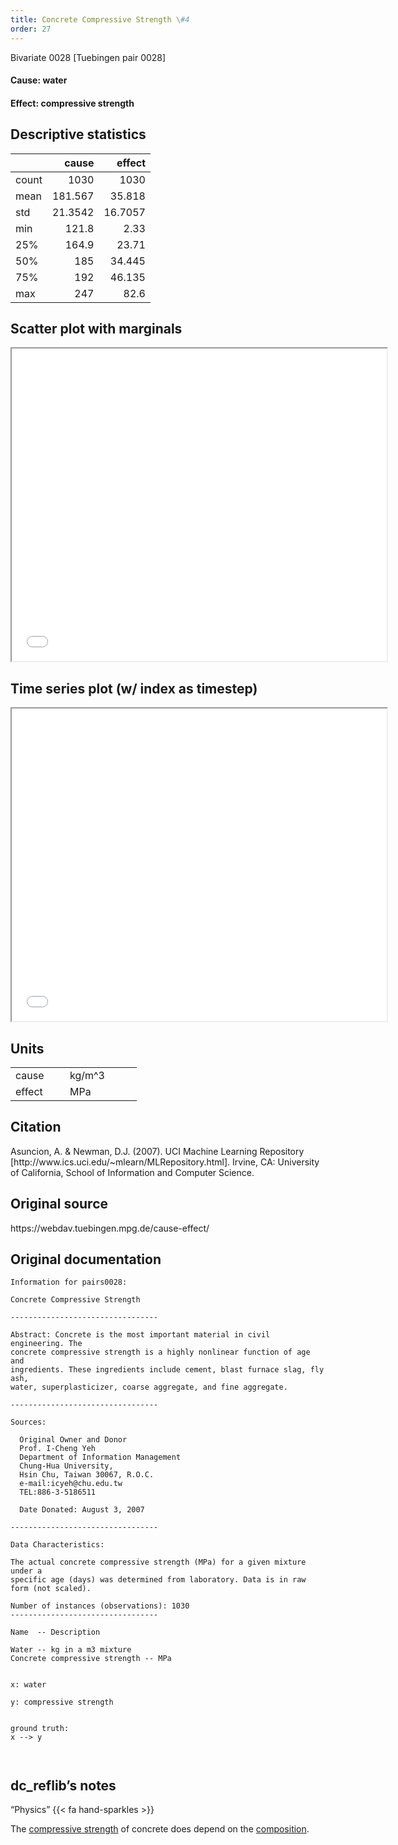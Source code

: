 ```yaml
---
title: Concrete Compressive Strength \#4
order: 27
---
```


Bivariate 0028  [Tuebingen pair 0028]

#### **Cause**: water
#### **Effect**: compressive strength

## Descriptive statistics
|       |     cause |    effect |
|:------|----------:|----------:|
| count | 1030      | 1030      |
| mean  |  181.567  |   35.818  |
| std   |   21.3542 |   16.7057 |
| min   |  121.8    |    2.33   |
| 25%   |  164.9    |   23.71   |
| 50%   |  185      |   34.445  |
| 75%   |  192      |   46.135  |
| max   |  247      |   82.6    |

## Scatter plot with marginals

```{=html}
<iframe width=600 height=500 src="plots/scatter_0028.html"></iframe>
```

## Time series plot (w/ index as timestep)

```{=html}
<iframe width=600 height=500 src="plots/series_0028.html"></iframe>
```

## Units
+----------+-----------------+
| cause    | kg/m^3          |
+----------+-----------------+
| effect   | MPa             |
+----------+-----------------+


## Citation
Asuncion, A. & Newman, D.J. (2007).
UCI Machine Learning Repository [http://www.ics.uci.edu/~mlearn/MLRepository.html].
Irvine, CA: University of California, School of Information and Computer Science.

## Original source
https://webdav.tuebingen.mpg.de/cause-effect/

## Original documentation
```
Information for pairs0028:

Concrete Compressive Strength 

---------------------------------

Abstract: Concrete is the most important material in civil engineering. The 
concrete compressive strength is a highly nonlinear function of age and 
ingredients. These ingredients include cement, blast furnace slag, fly ash, 
water, superplasticizer, coarse aggregate, and fine aggregate.

---------------------------------

Sources: 

  Original Owner and Donor
  Prof. I-Cheng Yeh
  Department of Information Management 
  Chung-Hua University, 
  Hsin Chu, Taiwan 30067, R.O.C.
  e-mail:icyeh@chu.edu.tw
  TEL:886-3-5186511

  Date Donated: August 3, 2007
 
---------------------------------

Data Characteristics:
    
The actual concrete compressive strength (MPa) for a given mixture under a 
specific age (days) was determined from laboratory. Data is in raw form (not scaled). 

Number of instances (observations): 1030
---------------------------------

Name  -- Description

Water -- kg in a m3 mixture 
Concrete compressive strength -- MPa 


x: water

y: compressive strength


ground truth:
x --> y



```

## dc_reflib's notes
::: {.callout-note title="Operational Causality"}
"Physics" {{< fa hand-sparkles >}} 

The [compressive strength](https://en.wikipedia.org/wiki/Compressive_strength) of concrete does depend on the [composition](https://en.wikipedia.org/wiki/Concrete).
:::